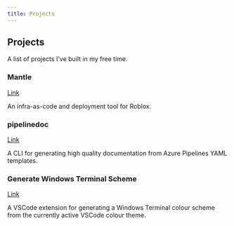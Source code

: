 ```yaml
---
title: Projects
---
```


## Projects

A list of projects I've built in my free time.

### Mantle

[Link](https://mantle-docs.vercel.app)

An infra-as-code and deployment tool for Roblox.

### pipelinedoc

[Link](https://npmjs.com/package/@pipelinedoc/cli)

A CLI for generating high quality documentation from Azure Pipelines YAML templates.

### Generate Windows Terminal Scheme

[Link](https://marketplace.visualstudio.com/items?itemName=blake-mealey.generate-wt-scheme)

A VSCode extension for generating a Windows Terminal colour scheme from the currently active VSCode
colour theme.
